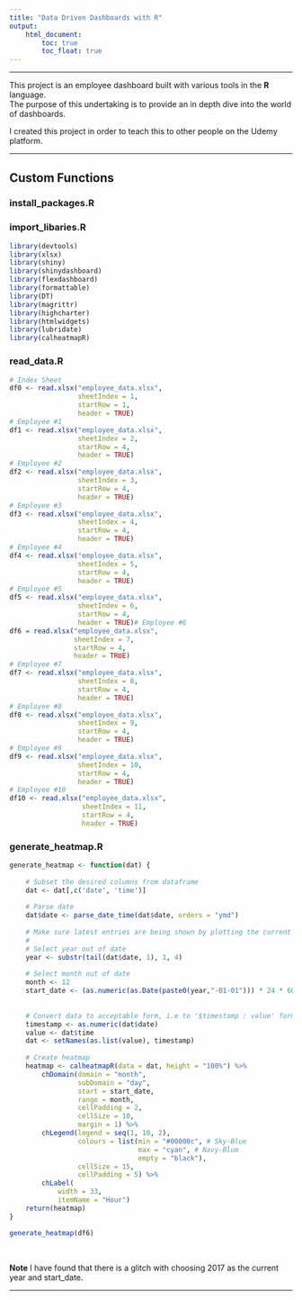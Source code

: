 ```yaml
---
title: "Data Driven Dashboards with R"
output:
    html_document:
        toc: true
        toc_float: true
---
```


***

This project is an employee dashboard built with various tools in the __R__ language.  
The purpose of this undertaking is to provide an in depth dive into the world of dashboards.

I created this project in order to teach this to other people on the Udemy platform.  
  
***

## Custom Functions {.tabset}

### install_packages.R

### import_libaries.R
```r
library(devtools)
library(xlsx)
library(shiny)
library(shinydashboard)
library(flexdashboard)
library(formattable)
library(DT)
library(magrittr)
library(highcharter)
library(htmlwidgets)
library(lubridate)
library(calheatmapR)
```

### read_data.R
```r
# Index Sheet
df0 <- read.xlsx("employee_data.xlsx",
                 sheetIndex = 1,
                 startRow = 1,
                 header = TRUE)
# Employee #1
df1 <- read.xlsx("employee_data.xlsx",
                 sheetIndex = 2,
                 startRow = 4,
                 header = TRUE)
# Employee #2
df2 <- read.xlsx("employee_data.xlsx",
                 sheetIndex = 3,
                 startRow = 4,
                 header = TRUE)
# Employee #3
df3 <- read.xlsx("employee_data.xlsx",
                 sheetIndex = 4,
                 startRow = 4,
                 header = TRUE)
# Employee #4
df4 <- read.xlsx("employee_data.xlsx",
                 sheetIndex = 5,
                 startRow = 4,
                 header = TRUE)
# Employee #5
df5 <- read.xlsx("employee_data.xlsx",
                 sheetIndex = 6,
                 startRow = 4,
                 header = TRUE)# Employee #6
df6 = read.xlsx("employee_data.xlsx",
                sheetIndex = 7,
                startRow = 4,
                header = TRUE)
# Employee #7
df7 <- read.xlsx("employee_data.xlsx",
                 sheetIndex = 8,
                 startRow = 4,
                 header = TRUE)
# Employee #8
df8 <- read.xlsx("employee_data.xlsx",
                 sheetIndex = 9,
                 startRow = 4,
                 header = TRUE)
# Employee #9
df9 <- read.xlsx("employee_data.xlsx",
                 sheetIndex = 10,
                 startRow = 4,
                 header = TRUE)
# Employee #10
df10 <- read.xlsx("employee_data.xlsx",
                  sheetIndex = 11,
                  startRow = 4,
                  header = TRUE)
```

### generate_heatmap.R

    
```r
generate_heatmap <- function(dat) {
    
    # Subset the desired columns from dataframe
    dat <- dat[,c('date', 'time')]
    
    # Parse date
    dat$date <- parse_date_time(dat$date, orders = "ymd")
    
    # Make sure latest entries are being shown by plotting the current year
    # 
    # Select year out of date
    year <- substr(tail(dat$date, 1), 1, 4)
    
    # Select month out of date
    month <- 12
    start_date <- (as.numeric(as.Date(paste0(year,"-01-01"))) * 24 * 60 * 60 * 1000)
    
    
    # Convert data to acceptable form, i.e to '$timestamp : value' form
    timestamp <- as.numeric(dat$date)
    value <- dat$time
    dat <- setNames(as.list(value), timestamp)
    
    # Create heatmap
    heatmap <- calheatmapR(data = dat, height = "100%") %>%
        chDomain(domain = "month", 
                 subDomain = "day",
                 start = start_date,
                 range = month,
                 cellPadding = 2,
                 cellSize = 10,
                 margin = 1) %>%
        chLegend(legend = seq(1, 10, 2),
                 colours = list(min = "#00000c", # Sky-Blue
                                max = "cyan", # Navy-Blue
                                empty = "black"),
                 cellSize = 15,
                 cellPadding = 5) %>%
        chLabel(
            width = 33,
            itemName = "Hour")
    return(heatmap)
}

generate_heatmap(df6)

```

&nbsp;

__Note__ I have found that there is a glitch with choosing 2017 as the current year and start_date. 

***
